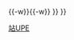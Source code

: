 {{鐵道路線|
| 模板名稱 = 联合车站－皮尔逊机场快线
| 名稱 = [[聯合車站－皮爾遜機場快線]]
| 代表色 = {{GO Transit color|UPE}}
| Logo = 
| 背景顏色 = #FFFFFF
| 車站列表 = [[联合车站 (多伦多)|联合]]{{-w}}{{link-en|布罗尔站|Bloor GO Station|布罗尔}}{{-w}}{{link-en|威斯顿站|Weston GO Station|威斯顿}}{{-w}}{{link-en|多伦多皮尔逊机场1号航站楼站|Toronto Pearson Terminal 1 station|皮尔逊}}
}}<noinclude>{{documentation|content=
==使用方法==
本模板會自動把引用它的頁面加入分類。引用本模板時使用下列語法，可以避免加入分類：<small>（注意nocat必須為英文小寫）</small>
 <nowiki>{{</nowiki>{{PAGENAME}}<nowiki>|nocat}}</nowiki>
[[Category:加拿大铁路模板|站UPE]]}}
</noinclude>